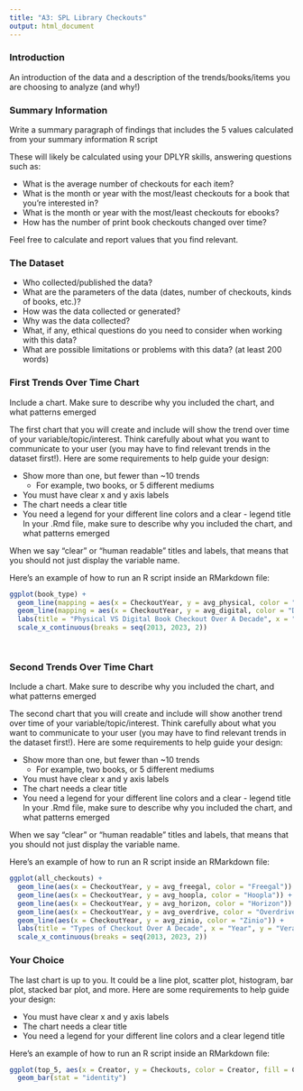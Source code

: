 ```yaml
---
title: "A3: SPL Library Checkouts"
output: html_document
---
```


### Introduction

An introduction of the data and a description of the trends/books/items you are choosing to analyze (and why!)

### Summary Information

Write a summary paragraph of findings that includes the 5 values calculated from your summary information R script

These will likely be calculated using your DPLYR skills, answering questions such as:

- What is the average number of checkouts for each item?
- What is the month or year with the most/least checkouts for a book that you're interested in?
- What is the month or year with the most/least checkouts for ebooks?
- How has the number of print book checkouts changed over time?

Feel free to calculate and report values that you find relevant.

### The Dataset

- Who collected/published the data?  
- What are the parameters of the data (dates, number of checkouts, kinds of books, etc.)?
- How was the data collected or generated?  
- Why was the data collected?  
- What, if any, ethical questions do you need to consider when working with this data?  
- What are possible limitations or problems with this data?   (at least 200 words)


### First Trends Over Time Chart

Include a chart. Make sure to describe why you included the chart, and what patterns emerged

The first chart that you will create and include will show the trend over time of your variable/topic/interest. Think carefully about what you want to communicate to your user (you may have to find relevant trends in the dataset first!). Here are some requirements to help guide your design:

- Show more than one, but fewer than ~10 trends
  - For example, two books, or 5 different mediums
- You must have clear x and y axis labels
- The chart needs a clear title 
- You need a legend for your different line colors and a clear - legend title
In your .Rmd file, make sure to describe why you included the chart, and what patterns emerged

When we say "clear" or "human readable" titles and labels, that means that you should not just display the variable name.

Here's an example of how to run an R script inside an RMarkdown file:

```r
ggplot(book_type) +
  geom_line(mapping = aes(x = CheckoutYear, y = avg_physical, color = "Physical")) +
  geom_line(mapping = aes(x = CheckoutYear, y = avg_digital, color = "Digital")) +
  labs(title = "Physical VS Digital Book Checkout Over A Decade", x = "Year", y = "# of Books Checked Out Per Person", color = "Type of Book") + 
  scale_x_continuous(breaks = seq(2013, 2023, 2))

  
```

### Second Trends Over Time Chart

Include a chart. Make sure to describe why you included the chart, and what patterns emerged

The second chart that you will create and include will show another trend over time of your variable/topic/interest. Think carefully about what you want to communicate to your user (you may have to find relevant trends in the dataset first!). Here are some requirements to help guide your design:

- Show more than one, but fewer than ~10 trends
  - For example, two books, or 5 different mediums
- You must have clear x and y axis labels
- The chart needs a clear title 
- You need a legend for your different line colors and a clear - legend title
In your .Rmd file, make sure to describe why you included the chart, and what patterns emerged

When we say "clear" or "human readable" titles and labels, that means that you should not just display the variable name.

Here's an example of how to run an R script inside an RMarkdown file:

```r
ggplot(all_checkouts) +
  geom_line(aes(x = CheckoutYear, y = avg_freegal, color = "Freegal")) +
  geom_line(aes(x = CheckoutYear, y = avg_hoopla, color = "Hoopla")) +
  geom_line(aes(x = CheckoutYear, y = avg_horizon, color = "Horizon")) +
  geom_line(aes(x = CheckoutYear, y = avg_overdrive, color = "Overdrive")) +
  geom_line(aes(x = CheckoutYear, y = avg_zinio, color = "Zinio")) +
  labs(title = "Types of Checkout Over A Decade", x = "Year", y = "Verage # of Books Checked Out Per System", color = "Type of System") + 
  scale_x_continuous(breaks = seq(2013, 2023, 2))
```

### Your Choice

The last chart is up to you. It could be a line plot, scatter plot, histogram, bar plot, stacked bar plot, and more. Here are some requirements to help guide your design:

- You must have clear x and y axis labels
- The chart needs a clear title 
- You need a legend for your different line colors and a clear legend title

Here's an example of how to run an R script inside an RMarkdown file:

```r

ggplot(top_5, aes(x = Creator, y = Checkouts, color = Creator, fill = Creator)) +
  geom_bar(stat = "identity")
```


